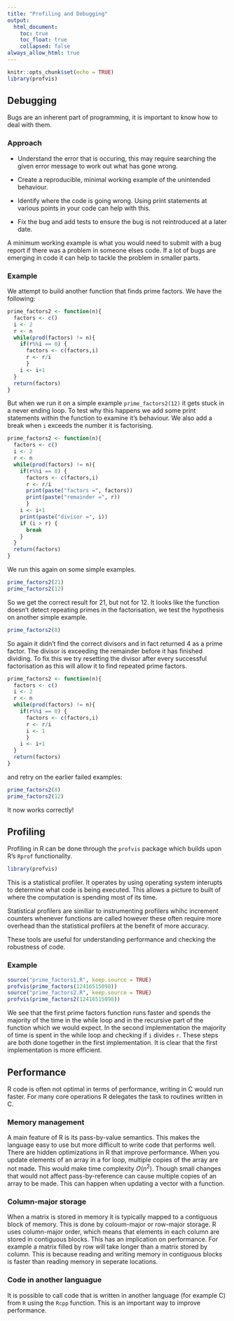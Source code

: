 ```yaml
---
title: "Profiling and Debugging"
output: 
  html_document:
    toc: true
    toc_float: true
    collapsed: false
always_allow_html: true
---
```


```r
knitr::opts_chunk$set(echo = TRUE)
library(profvis)

```

## Debugging
Bugs are an inherent part of programming, it is important to know how to deal with them.

### Approach
* Understand the error that is occuring, this may require searching the given error message to work out what has gone wrong.

* Create a reproducible, minimal working example of the unintended behaviour. 

* Identify where the code is going wrong. Using print statements at various points in your code can help with this.

* Fix the bug and add tests to ensure the bug is not reintroduced at a later date.

A minimum working example is what you would need to submit with a bug report if there was a problem in someone elses code. If a lot of bugs are emerging in code it can help to tackle the problem in smaller parts.

### Example

We attempt to build another function that finds prime factors. We have the following:
```r
prime_factors2 <- function(n){
  factors <- c()
  i <- 2
  r <- n
  while(prod(factors) != n){
    if(r%%i == 0) {
      factors <- c(factors,i)
      r <- r/i
      }
    i <- i+1
  }
  return(factors)
}

```
But when we run it on a simple example `prime_factors2(12)` it gets stuck in a never ending loop. To test why this happens we add some print statements within the function to examine it's behaviour. We also add a break when `i` exceeds the number it is factorising.
```r
prime_factors2 <- function(n){
  factors <- c()
  i <- 2
  r <- n
  while(prod(factors) != n){
    if(r%%i == 0) {
      factors <- c(factors,i)
      r <- r/i
      print(paste("factors =", factors))
      print(paste("remainder =", r))
      }
    i <- i+1
    print(paste("divisor =", i))
    if (i > r) {
      break
    }
  }
  return(factors)
}

```

We run this again on some simple examples.

```r
prime_factors2(21)
prime_factors2(12)
```

So we get the correct result for 21, but not for 12. It looks like the function doesn't detect repeating primes in the factorisation, we test the hypothesis on another simple example.

```r
prime_factors2(8)
```

So again it didn't find the correct divisors and in fact returned 4 as a prime factor. The divisor is exceeding the remainder before it has finished dividing. To fix this we try resetting the divisor after every successful factorisation as this will allow it to find repeated prime factors.

```r
prime_factors2 <- function(n){
  factors <- c()
  i <- 2
  r <- n
  while(prod(factors) != n){
    if(r%%i == 0) {
      factors <- c(factors,i)
      r <- r/i
      i <- 1
      }
    i <- i+1
  }
  return(factors)
}

```

and retry on the earlier failed examples:
```r
prime_factors2(8)
prime_factors2(12)
```

It now works correctly!

## Profiling
Profiling in R can be done through the `profvis` package which builds upon R's `Rprof` functionality. 

```r
library(profvis)
```

This is a statistical profiler. It operates by using operating system interupts to determine what code is being executed. This allows a picture to built of where the computation is spending most of its time. 

Statistical profilers are similiar to instrumenting profilers whihc increment counters whenever functions are called however these often require more overhead than the statistical profilers at the benefit of more accuracy. 

These tools are useful for understanding performance and checking the robustness of code. 

### Example
```r
source("prime_factors1.R", keep.source = TRUE)
profvis(prime_factors(12416515098))
source("prime_factors2.R", keep.source = TRUE)
profvis(prime_factors2(12416515098))
```

We see that the first prime factors function runs faster and spends the majority of the time in the while loop and in the recursive part of the function which we would expect. In the second implementation the majority of time is spent in the while loop and checking if `i` divides `r`. These steps are both done together in the first implementation.  It is clear that the first implementation is more efficient.

## Performance
R code is often not optimal in terms of performance, writing in C would run faster. For many core operations R delegates the task to routines written in C.

### Memory management
A main feature of R is its pass-by-value semantics. This makes the language easy to use but more difficult to write code that performs well. There are hidden optimizations in R that improve performance. When you update elements of an array in a for loop, multiple copies of the array are not made. This would make time complexity $O(n^2)$. Though small changes that would not affect pass-by-reference can cause multiple copies of an array to be made. This can happen when updating a vector with a function. 

### Column-major storage
When a matrix is stored in memory it is typically mapped to a contiguous block of memory. This is done by coloum-major or row-major storage. R uses column-major order, which means that elements in each column are stored in contiguous blocks. This has an implication on performance. For example a matrix filled by row will take longer than a matrix stored by column. This is because reading and writing memory in contiguous blocks is faster than reading memory in seperate locations. 

### Code in another languague
It is possible to call code that is written in another language (for example C) from `R` using the `Rcpp` function. This is an important way to improve performance.
